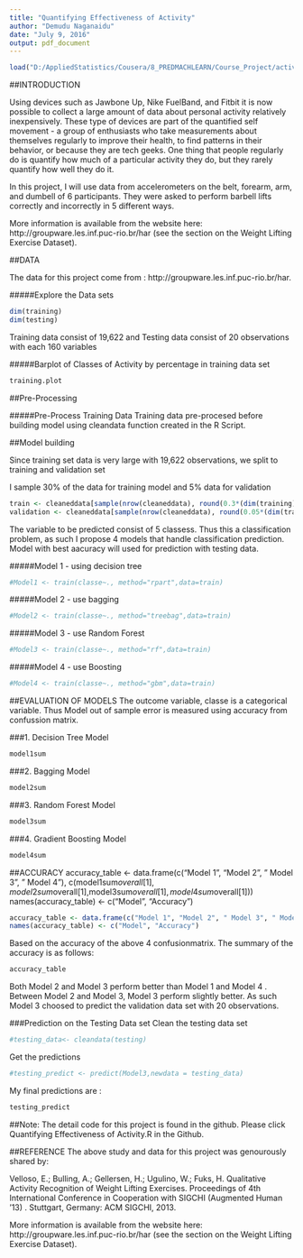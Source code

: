 ```yaml
---
title: "Quantifying Effectiveness of Activity"
author: "Demudu Naganaidu"
date: "July 9, 2016"
output: pdf_document
---
```


```r
load("D:/AppliedStatistics/Cousera/8_PREDMACHLEARN/Course_Project/activity.RData")

```


##INTRODUCTION

Using devices such as Jawbone Up, Nike FuelBand, and Fitbit it is now possible to collect a large amount of data about personal activity relatively inexpensively. These type of devices are part of the quantified self movement - a group of enthusiasts who take measurements about themselves regularly to improve their health, to find patterns in their behavior, or because they are tech geeks. One thing that people regularly do is quantify how much of a particular activity they do, but they rarely quantify how well they do it.

In this project, I will use data from accelerometers on the belt, forearm, arm, and dumbell of 6 participants. They were asked to perform barbell lifts correctly and incorrectly in 5 different ways. 

More information is available from the website here: http://groupware.les.inf.puc-rio.br/har (see the section on the Weight Lifting Exercise Dataset).

##DATA

The data for this project come from : http://groupware.les.inf.puc-rio.br/har. 


#####Explore the Data sets
```r
dim(training)
dim(testing)
```
Training data consist of 19,622  and Testing data consist of 20 observations with each 160 variables

#####Barplot of Classes of Activity by percentage in training data set


```r
training.plot
```


##Pre-Processing

#####Pre-Process Training Data
Training data pre-procesed before building model using cleandata function created in the R Script.

<!-- cleandata <- function(myData) { -->
<!--   # following variables are no use for our predictions -->
<!--   # X - only a running number of observations -->
<!--   # user_name - name is person who was doing the activity -->
<!--   # raw_timestamp_part_1 & raw_timestamp_part_2 -  -->
<!--   # cvtd_timestamp  -->
<!--   # new_window &  num_window  -->

<!--   myData <- myData[,-c(1:7)] -->

<!--   #remove those variables with percentage of NA's exit 95% -->

<!--   drops <- (colSums(is.na(myData))> round(dim(myData)[1])*0.95) -->
<!--   myData <- myData[ , !(drops)] -->

<!--   # Removing zero covariates -->

<!--   nsv <- nearZeroVar(myData, saveMetrics = TRUE) -->
<!--   myData <- myData[nsv$nzv==FALSE]   -->
<!-- } -->
  


##Model building

Since training set data is very large with 19,622 observations, we split to training and validation set

I sample 30% of the data for training model and 5% data for validation
```r
train <- cleaneddata[sample(nrow(cleaneddata), round(0.3*(dim(training)[1]))), ]
validation <- cleaneddata[sample(nrow(cleaneddata), round(0.05*(dim(training)[1]))), ]
```


The variable to be predicted consist of 5 classess. Thus this a classification problem, as such I propose 4 models that handle classification prediction. Model with best aacuracy will used for prediction with testing data.

#####Model 1 - using decision tree
```r
#Model1 <- train(classe~., method="rpart",data=train)
```

#####Model 2 - use bagging
```r
#Model2 <- train(classe~., method="treebag",data=train)
```

#####Model 3 - use Random Forest

```r
#Model3 <- train(classe~., method="rf",data=train)
```


#####Model 4 - use Boosting
```r
#Model4 <- train(classe~., method="gbm",data=train)
```

##EVALUATION OF MODELS
The outcome variable, classe is a categorical variable. Thus Model out of sample error is measured using accuracy from confussion matrix.

###1. Decision Tree Model
```r
model1sum 
```

###2. Bagging Model
```r
model2sum 
```

###3. Random Forest Model
```r
model3sum 
```

###4. Gradient Boosting Model
```r
model4sum 
```
##ACCURACY
accuracy_table <- data.frame(c("Model 1", "Model 2", " Model 3", " Model 4"),                             c(model1sum$overall[1],model2sum$overall[1],model3sum$overall[1],model4sum$overall[1]))
names(accuracy_table) <- c("Model", "Accuracy")
```r
accuracy_table <- data.frame(c("Model 1", "Model 2", " Model 3", " Model 4"),                             c(model1sum$overall[1],model2sum$overall[1],model3sum$overall[1],model4sum$overall[1]))
names(accuracy_table) <- c("Model", "Accuracy")
```

Based on the accuracy of the above 4 confusionmatrix. The summary of the accuracy is as follows:
```r
accuracy_table
```
Both Model 2 and Model 3 perform better than Model 1 and Model 4 . Between Model 2 and Model 3, Model 3 perform slightly better. As such Model 3 choosed to predict the validation data set with 20 observations.


###Prediction on the Testing Data set
Clean the testing data set
```r

#testing_data<- cleandata(testing)
```

Get the predictions
```r
#testing_predict <- predict(Model3,newdata = testing_data)
```

My final predictions are :
```r
testing_predict
```

##Note: The detail code for this project is found in the github. Please click Quantifying Effectiveness of Activity.R in the Github.

##REFERENCE
The above study and data for this project was genourously shared by:

Velloso, E.; Bulling, A.; Gellersen, H.; Ugulino, W.; Fuks, H. Qualitative Activity Recognition of Weight Lifting Exercises. Proceedings of 4th International Conference in Cooperation with SIGCHI (Augmented Human '13) . Stuttgart, Germany: ACM SIGCHI, 2013.

More information is available from the website here: http://groupware.les.inf.puc-rio.br/har (see the section on the Weight Lifting Exercise Dataset). 


